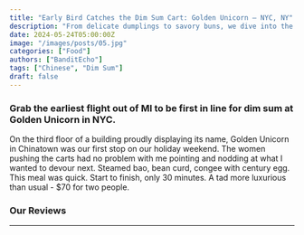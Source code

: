 ```yaml
---
title: "Early Bird Catches the Dim Sum Cart: Golden Unicorn — NYC, NY"
description: "From delicate dumplings to savory buns, we dive into the dim sum menu from Golden Unicorn."
date: 2024-05-24T05:00:00Z
image: "/images/posts/05.jpg"
categories: ["Food"]
authors: ["BanditEcho"]
tags: ["Chinese", "Dim Sum"]
draft: false
---
```



### Grab the earliest flight out of MI to be first in line for dim sum at Golden Unicorn in NYC.

On the third floor of a building proudly displaying its name, Golden Unicorn in Chinatown was our first stop on our holiday weekend. The women pushing the carts had no problem with me pointing and nodding at what I wanted to devour next. Steamed bao, bean curd, congee with century egg. This meal was quick. Start to finish, only 30 minutes. A tad more luxurious than usual - $70 for two people.

<h3>Our Reviews</h3>
<hr />

<Review
  tagline="Golden Unicorn is an un-myth-takeable delight!"
  description="Whether you're a classic cheeseburger aficionado or crave adventurous creations, Juicy Genius delivers with gusto. It's got what plants crave."
  reviewer="BanditEcho"
  score="7.0"
/>
